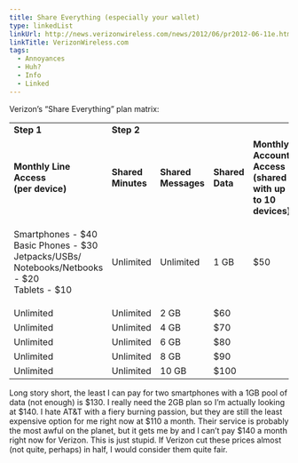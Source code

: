 ```yaml
---
title: Share Everything (especially your wallet)
type: linkedList
linkUrl: http://news.verizonwireless.com/news/2012/06/pr2012-06-11e.html
linkTitle: VerizonWireless.com
tags:
  - Annoyances
  - Huh?
  - Info
  - Linked
---
```


Verizon’s “Share Everything” plan matrix:

<table>
    <tbody>
    <tr>
        <td>
            <strong>Step 1</strong>
        </td>
        <td>
            <strong>Step 2</strong>
        </td>
    </tr>
    <tr>
        <td>
            <p>
                <strong>Monthly Line Access</strong>
                <br/>
                <strong>(per device)</strong>
            </p>
        </td>
        <td>
            <strong>Shared Minutes</strong>
        </td>
        <td>
            <strong>Shared Messages</strong>
        </td>
        <td>
            <strong>Shared Data</strong>
        </td>
        <td>
            <strong>Monthly Account Access (shared with up to 10 devices)</strong>
        </td>
    </tr>
    <tr>
        <td>
            <p>
                Smartphones - $40<br/>
                Basic Phones - $30<br/>
                Jetpacks/USBs/ Notebooks/Netbooks - $20<br/>
                Tablets - $10
            </p>
        </td>
        <td>Unlimited</td>
        <td>Unlimited</td>
        <td>1 GB</td>
        <td>$50</td>
    </tr>
    <tr>
        <td>Unlimited</td>
        <td>Unlimited</td>
        <td>2 GB</td>
        <td>$60</td>
    </tr>
    <tr>
        <td>Unlimited</td>
        <td>Unlimited</td>
        <td>4 GB</td>
        <td>$70</td>
    </tr>
    <tr>
        <td>Unlimited</td>
        <td>Unlimited</td>
        <td>6 GB</td>
        <td>$80</td>
    </tr>
    <tr>
        <td>Unlimited</td>
        <td>Unlimited</td>
        <td>8 GB</td>
        <td>$90</td>
    </tr>
    <tr>
        <td>Unlimited</td>
        <td>Unlimited</td>
        <td>10 GB</td>
        <td>$100</td>
    </tr>
    </tbody>
</table>

Long story short, the least I can pay for two smartphones with a 1GB pool of data (not enough) is $130. I really need the 2GB plan so I’m actually looking at $140. I hate AT&T with a fiery burning passion, but they are still the least expensive option for me right now at $110 a month. Their service is probably the most awful on the planet, but it gets me by and I can’t pay $140 a month right now for Verizon. This is just stupid. If Verizon cut these prices almost (not quite, perhaps) in half, I would consider them quite fair.
